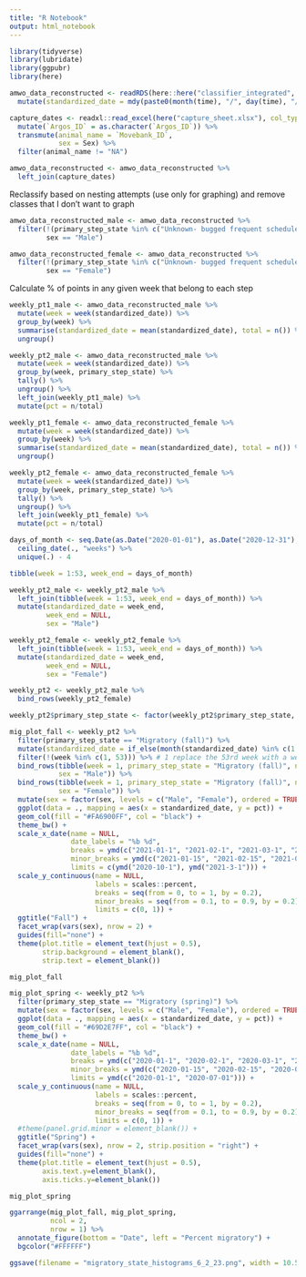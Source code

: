 ```yaml
---
title: "R Notebook"
output: html_notebook
---
```


```r
library(tidyverse)
library(lubridate)
library(ggpubr)
library(here)
```

```r
amwo_data_reconstructed <- readRDS(here::here("classifier_integrated", "fac_primary_state_delineation.rds")) %>% 
  mutate(standardized_date = mdy(paste0(month(time), "/", day(time), "/2020")))

capture_dates <- readxl::read_excel(here("capture_sheet.xlsx"), col_types = c("text", "text", "date", "numeric", "numeric", "numeric", "numeric", "text", "text", "text", "text", "text", "text", "numeric", "numeric", "numeric", "numeric", "numeric", "text", "text", "text", "text", "text", "text")) %>%
  mutate(`Argos_ID` = as.character(`Argos_ID`)) %>%
  transmute(animal_name = `Movebank_ID`,
            sex = Sex) %>% 
  filter(animal_name != "NA")

amwo_data_reconstructed <- amwo_data_reconstructed %>% 
  left_join(capture_dates)
```

Reclassify based on nesting attempts (use only for graphing) and remove classes that I don't want to graph
```r
amwo_data_reconstructed_male <- amwo_data_reconstructed %>% 
  filter(!(primary_step_state %in% c("Unknown- bugged frequent schedule", "Dispersal", "Foray loop", "Migratory (summer)")),
         sex == "Male")

amwo_data_reconstructed_female <- amwo_data_reconstructed %>% 
  filter(!(primary_step_state %in% c("Unknown- bugged frequent schedule", "Dispersal", "Foray loop", "Migratory (summer)")),
         sex == "Female")
```

Calculate % of points in any given week that belong to each step
```r
weekly_pt1_male <- amwo_data_reconstructed_male %>% 
  mutate(week = week(standardized_date)) %>% 
  group_by(week) %>% 
  summarise(standardized_date = mean(standardized_date), total = n()) %>% #mean
  ungroup()

weekly_pt2_male <- amwo_data_reconstructed_male %>% 
  mutate(week = week(standardized_date)) %>% 
  group_by(week, primary_step_state) %>% 
  tally() %>% 
  ungroup() %>% 
  left_join(weekly_pt1_male) %>% 
  mutate(pct = n/total)

weekly_pt1_female <- amwo_data_reconstructed_female %>% 
  mutate(week = week(standardized_date)) %>% 
  group_by(week) %>% 
  summarise(standardized_date = mean(standardized_date), total = n()) %>% #mean
  ungroup()

weekly_pt2_female <- amwo_data_reconstructed_female %>% 
  mutate(week = week(standardized_date)) %>% 
  group_by(week, primary_step_state) %>% 
  tally() %>% 
  ungroup() %>% 
  left_join(weekly_pt1_female) %>% 
  mutate(pct = n/total)

days_of_month <- seq.Date(as.Date("2020-01-01"), as.Date("2020-12-31"), by = 1) %>% 
  ceiling_date(., "weeks") %>% 
  unique(.) - 4

tibble(week = 1:53, week_end = days_of_month)

weekly_pt2_male <- weekly_pt2_male %>% 
  left_join(tibble(week = 1:53, week_end = days_of_month)) %>% 
  mutate(standardized_date = week_end,
         week_end = NULL,
         sex = "Male")

weekly_pt2_female <- weekly_pt2_female %>% 
  left_join(tibble(week = 1:53, week_end = days_of_month)) %>% 
  mutate(standardized_date = week_end,
         week_end = NULL,
         sex = "Female")

weekly_pt2 <- weekly_pt2_male %>% 
  bind_rows(weekly_pt2_female)

weekly_pt2$primary_step_state <- factor(weekly_pt2$primary_step_state, levels = c("Stationary", "Migratory (fall)", "Migratory (spring)"), ordered = TRUE)
```


```r
mig_plot_fall <- weekly_pt2 %>% 
  filter(primary_step_state == "Migratory (fall)") %>% 
  mutate(standardized_date = if_else(month(standardized_date) %in% c(1:7), mdy(paste0(month(standardized_date), "/", day(standardized_date), "/2021")), standardized_date)) %>% 
  filter(!(week %in% c(1, 53))) %>% # 1 replace the 53rd week with a week starting on Jan 1 with an averaged value 
  bind_rows(tibble(week = 1, primary_step_state = "Migratory (fall)", n = 25 + 10, standardized_date = ymd("2020-12-31"), total = 263 + 111, pct = (25 + 10)/(263 + 111),
            sex = "Male")) %>% 
  bind_rows(tibble(week = 1, primary_step_state = "Migratory (fall)", n = 28 + 19, standardized_date = ymd("2020-12-31"), total = 270 + 138, pct = (28 + 19)/(270 + 138),
            sex = "Female")) %>% 
  mutate(sex = factor(sex, levels = c("Male", "Female"), ordered = TRUE)) %>% 
  ggplot(data = ., mapping = aes(x = standardized_date, y = pct)) +
  geom_col(fill = "#FA6900FF", col = "black") +
  theme_bw() + 
  scale_x_date(name = NULL,
               date_labels = "%b %d",
               breaks = ymd(c("2021-01-1", "2021-02-1", "2021-03-1", "2021-04-1", "2021-05-1", "2021-06-1", "2021-07-1", "2020-08-1", "2020-09-1", "2020-10-1", "2020-11-1", "2020-12-1")),
               minor_breaks = ymd(c("2021-01-15", "2021-02-15", "2021-03-15", "2021-04-15", "2021-05-15", "2021-06-15", "2020-07-15", "2020-08-15", "2020-09-15", "2020-10-15", "2020-11-15", "2020-12-15")),
               limits = c(ymd("2020-10-1"), ymd("2021-3-1"))) +
  scale_y_continuous(name = NULL,
                     labels = scales::percent,
                     breaks = seq(from = 0, to = 1, by = 0.2),
                     minor_breaks = seq(from = 0.1, to = 0.9, by = 0.2),
                     limits = c(0, 1)) +
  ggtitle("Fall") +
  facet_wrap(vars(sex), nrow = 2) + 
  guides(fill="none") +
  theme(plot.title = element_text(hjust = 0.5),
        strip.background = element_blank(), 
        strip.text = element_blank())

mig_plot_fall
```


```r
mig_plot_spring <- weekly_pt2 %>% 
  filter(primary_step_state == "Migratory (spring)") %>%
  mutate(sex = factor(sex, levels = c("Male", "Female"), ordered = TRUE)) %>% 
  ggplot(data = ., mapping = aes(x = standardized_date, y = pct)) + 
  geom_col(fill = "#69D2E7FF", col = "black") +
  theme_bw() + 
  scale_x_date(name = NULL,
               date_labels = "%b %d",
               breaks = ymd(c("2020-01-1", "2020-02-1", "2020-03-1", "2020-04-1", "2020-05-1", "2020-06-1", "2020-07-1", "2020-08-1", "2020-09-1", "2020-10-1", "2020-11-1", "2020-12-1")),
               minor_breaks = ymd(c("2020-01-15", "2020-02-15", "2020-03-15", "2020-04-15", "2020-05-15", "2020-06-15", "2020-07-15", "2020-08-15", "2020-09-15", "2020-10-15", "2020-11-15", "2020-12-15")),
               limits = ymd(c("2020-01-1", "2020-07-01"))) +
  scale_y_continuous(name = NULL,
                     labels = scales::percent,
                     breaks = seq(from = 0, to = 1, by = 0.2),
                     minor_breaks = seq(from = 0.1, to = 0.9, by = 0.2),
                     limits = c(0, 1)) +
  #theme(panel.grid.minor = element_blank()) +
  ggtitle("Spring") +
  facet_wrap(vars(sex), nrow = 2, strip.position = "right") + 
  guides(fill="none") +
  theme(plot.title = element_text(hjust = 0.5),
        axis.text.y=element_blank(),
        axis.ticks.y=element_blank())

mig_plot_spring
```

```r
ggarrange(mig_plot_fall, mig_plot_spring, 
          ncol = 2, 
          nrow = 1) %>% 
  annotate_figure(bottom = "Date", left = "Percent migratory") +
  bgcolor("#FFFFFF")

ggsave(filename = "migratory_state_histograms_6_2_23.png", width = 10.5/1.5, height = 6/1.5)
```
